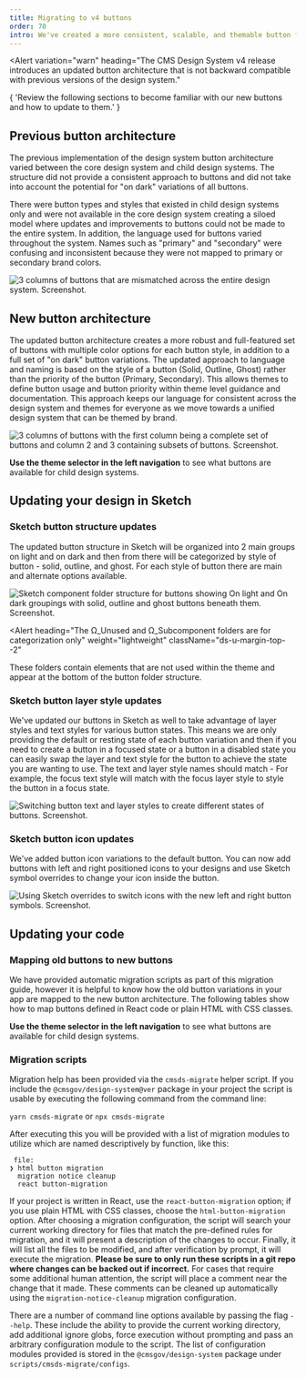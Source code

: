 ```yaml
---
title: Migrating to v4 buttons
order: 70
intro: We've created a more consistent, scalable, and themable button framework for the CMS design system.
---
```




<Alert
  variation="warn"
  heading="The CMS Design System v4 release introduces an updated button architecture that is not backward compatible with previous versions of the design system."
>
  {
    'Review the following sections to become familiar with our new buttons and how to update to them.'
  }
</Alert>

## Previous button architecture

The previous implementation of the design system button architecture varied between the core design system and child design systems. The structure did not provide a consistent approach to buttons and did not take into account the potential for "on dark" variations of all buttons.

There were button types and styles that existed in child design systems only and were not available in the core design system creating a siloed model where updates and improvements to buttons could not be made to the entire system. In addition, the language used for buttons varied throughout the system. Names such as "primary" and "secondary" were confusing and inconsistent because they were not mapped to primary or secondary brand colors.

<img
  alt="3 columns of buttons that are mismatched across the entire design system. Screenshot."
  src={oldButtons}
  class="ds-u-border--1"
/>

## New button architecture

The updated button architecture creates a more robust and full-featured set of buttons with multiple color options for each button style, in addition to a full set of "on dark" button variations. The updated approach to language and naming is based on the style of a button (Solid, Outline, Ghost) rather than the priority of the button (Primary, Secondary). This allows themes to define button usage and button priority within theme level guidance and documentation. This approach keeps our language for consistent across the design system and themes for everyone as we move towards a unified design system that can be themed by brand.

<img
  alt="3 columns of buttons with the first column being a complete set of buttons and column 2 and 3 containing subsets of buttons. Screenshot."
  src={newButtons}
  class="ds-u-border--1"
/>

**Use the theme selector in the left navigation** to see what buttons are available for child design systems.

<ButtonVariationsTable />

## Updating your design in Sketch

### Sketch button structure updates

The updated button structure in Sketch will be organized into 2 main groups on light and on dark and then from there will be categorized by style of button - solid, outline, and ghost. For each style of button there are main and alternate options available.

<img
  alt="Sketch component folder structure for buttons showing On light and On dark groupings with solid, outline and ghost buttons beneath them. Screenshot."
  src={sketchButtonStructure}
  class="ds-u-border--1"
/>

<Alert
  heading="The Ω_Unused and Ω_Subcomponent folders are for categorization only"
  weight="lightweight"
  className="ds-u-margin-top--2"
>
  These folders contain elements that are not used within the theme and appear at the bottom of the
  button folder structure.
</Alert>

### Sketch button layer style updates

We've updated our buttons in Sketch as well to take advantage of layer styles and text styles for various button states. This means we are only providing the default or resting state of each button variation and then if you need to create a button in a focused state or a button in a disabled state you can easily swap the layer and text style for the button to achieve the state you are wanting to use. The text and layer style names should match - For example, the focus text style will match with the focus layer style to style the button in a focus state.

<img
  alt="Switching button text and layer styles to create different states of buttons. Screenshot."
  src={sketchChangingButtons}
  class="ds-u-border--1"
/>

### Sketch button icon updates

We've added button icon variations to the default button. You can now add buttons with left and right positioned icons to your designs and use Sketch symbol overrides to change your icon inside the button.

<img
  alt="Using Sketch overrides to switch icons with the new left and right button symbols. Screenshot."
  src={sketchIconButtons}
  class="ds-u-border--1"
/>

## Updating your code

### Mapping old buttons to new buttons

We have provided automatic migration scripts as part of this migration guide, however it is helpful to know how the old button variations in your app are mapped to the new button architecture. The following tables show how to map buttons defined in React code or plain HTML with CSS classes.

**Use the theme selector in the left navigation** to see what buttons are available for child design systems.

<ButtonMigrationTable />

### Migration scripts

Migration help has been provided via the `cmsds-migrate` helper script. If you include the `@cmsgov/design-system@ver` package in your project the script is usable by executing the following command from the command line:

`yarn cmsds-migrate` or `npx cmsds-migrate`

After executing this you will be provided with a list of migration modules to utilize which are named descriptively by function, like this:

```
 file:
❯ html button migration
  migration notice cleanup
  react button-migration
```

If your project is written in React, use the `react-button-migration` option; if you use plain HTML with CSS classes, choose the `html-button-migration` option. After choosing a migration configuration, the script will search your current working directory for files that match the pre-defined rules for migration, and it will present a description of the changes to occur. Finally, it will list all the files to be modified, and after verification by prompt, it will execute the migration. **Please be sure to only run these scripts in a git repo where changes can be backed out if incorrect.** For cases that require some additional human attention, the script will place a comment near the change that it made. These comments can be cleaned up automatically using the `migration-notice-cleanup` migration configuration.

There are a number of command line options available by passing the flag `--help`. These include the ability to provide the current working directory, add additional ignore globs, force execution without prompting and pass an arbitrary configuration module to the script. The list of configuration modules provided is stored in the `@cmsgov/design-system` package under `scripts/cmsds-migrate/configs`.
